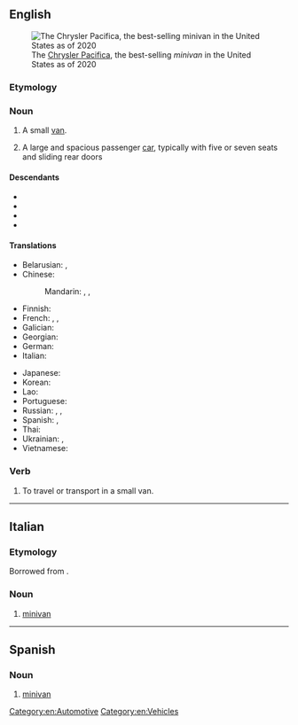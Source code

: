 {{also|Minivan}}
==English==
{{wikipedia}}
[[File:2019 Chrysler Pacifica Touring L, front 7.4.19.jpg|thumb|The [[w:Chrysler Pacifica (minivan)|Chrysler Pacifica]], the best-selling ''minivan'' in the United States as of 2020]]

===Etymology===
{{prefix|en|mini|van}}

===Noun===
{{en-noun}}

# A small [[van]].
# {{lb|en|chiefly|US}} A large and spacious passenger [[car]], typically with five or seven seats and sliding rear doors
#: {{syn|en|people carrier|q1=UK|MPV}}

====Descendants====
* {{desc|ja|ミニバン|tr=miniban|bor=1}}
* {{desc|ko|미니밴|bor=1}}
* {{desc|ru|минивэ́н|bor=1}}
* {{desc|th|มินิแวน|bor=1}}

====Translations====
{{trans-top|small van}}
* Belarusian: {{t|be|мінівэ́н|m}}, {{t|be|міні-фурго́н|m}}
* Chinese:
*: Mandarin: {{t|cmn|[[多功能]][[休旅車]]}}, {{t|cmn|[[多功能]][[休旅车]]|tr=duōgōngnéng xiūlǚchē}}, {{qualifier|slang}} {{t|cmn|微面|tr=wēimiàn}}
* Finnish: {{t+|fi|tila-auto}}
* French: {{t+|fr|fourgonnette}}, {{t|fr|mini-fourgonnette}}, {{t|fr|mini-fourgon}}
* Galician: {{t|gl|furgoneta|f}}
* Georgian: {{t|ka|მინი-ფურგონი}}
* German: {{t|de|Minivan|m}}
* Italian: {{t+|it|monovolume|f}}
{{trans-mid}}
* Japanese: {{t|ja|ミニバン|tr=miniban}}
* Korean: {{t|ko|미니밴}}
* Lao: {{t|lo|ລົດຕູ້}}
* Portuguese: {{t|pt|minivan|f}}
* Russian: {{t+|ru|минивэ́н|m}}, {{t+|ru|фурго́н|m}}, {{t+|ru|мини-фурго́н	|m}}
* Spanish: {{t+|es|combi|m}}, {{t|es|monovolumen|m}}
* Thai: {{t|th|มินิแวน}}
* Ukrainian: {{t|uk|мініве́н|m}}, {{t|uk|міні-фурго́н|m}}
* Vietnamese: {{t-needed|vi}}
{{trans-bottom}}

===Verb===
{{en-verb|minivans|minivanning|minivanned}}

# {{lb|en|ambitransitive}} To travel or transport in a small van.

[[Category:en:Automotive]]
[[Category:en:Vehicles]]

----

==Italian==

===Etymology===
Borrowed from {{bor|it|en|minivan}}.

===Noun===
{{it-noun|m|#}}

# [[#English|minivan]]

----

==Spanish==

===Noun===
{{es-noun|m|minivans}}

# [[#English|minivan]]